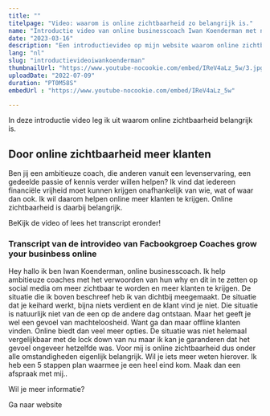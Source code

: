 ```yaml
---
title: ""
titelpage: "Video: waarom is online zichtbaarheid zo belangrijk is."
name: "Introductie video van online businesscoach Iwan Koenderman met nadere toelichting waarom online zichtbaarheid belangrijk is."
date: "2023-03-16"
description: "Een introductievideo op mijn website waarom online zichtbaarheid belangrijk is om meer klanten te krijgen."
lang: "nl"
slug: "introductievideoiwankoenderman"
thumbnailUrl: "https://www.youtube-nocookie.com/embed/IReV4aLz_5w/3.jpg"
uploadDate: "2022-07-09"
duration: "PT0M58S"  
embedUrl : "https://www.youtube-nocookie.com/embed/IReV4aLz_5w"

---
```



In deze introductie video leg ik uit waarom online zichtbaarheid belangrijk is.

## Door online zichtbaarheid meer klanten
Ben jij een ambitieuze coach, die anderen vanuit een levenservaring, 
een gedeelde passie of kennis verder willen helpen? 
Ik vind dat iedereen financiële vrijheid moet kunnen krijgen onafhankelijk van wie, wat of waar dan ook.
Ik wil daarom helpen online meer klanten te krijgen. Online zichtbaarheid is daarbij belangrijk.

BeKijk de video of lees het transcript eronder!

<Mylazyvideo
                    vidurl1 = "https://www.youtube-nocookie.com/embed/IReV4aLz_5w"
                    vidtitle1 = "Introductie video van online businesscoach Iwan Koenderman met nadere toelichting waarom online zichtbaarheid belangrijk is."
                    vidln1= "nl"
                    vidurl2 = "https://www.youtube-nocookie.com/embed/IReV4aLz_5w"
                    vidtitle2 = "Introduction video by online business coach Iwan Koenderman with further explanation why online visibility is important." 
                    vidln2 = "en"/>
<Ctabutton
                    Urlnl="https://meetings.hubspot.com/iwan-koenderman"
                    Urlen="https://meetings.hubspot.com/iwan-koenderman"
                    Arlabnl="klik hier voor het maken van een zoomafspraak"
                    Arlaben="Click here to scedule a zoom appointment"
                    ButTxtnl="Plan zoomgesprek"
                    ButTxten="Schedule zoom call"/>  

### Transcript van de introvideo van Facbookgroep Coaches grow your businbess online
Hey hallo ik ben Iwan Koenderman, online
businesscoach. Ik help ambitieuze coaches met het
verwoorden van hun why en dit in te zetten
op social media om meer zichtbaar te worden
en meer klanten te krijgen. De situatie
die ik boven beschreef heb ik van dichtbij
meegemaakt. De situatie dat je keihard werkt,
bijna niets verdient en de klant vind je niet.
Die situatie is natuurlijk niet van de een op de
andere dag ontstaan. Maar het geeft je wel een
gevoel van machteloosheid. Want ga dan maar offline klanten
vinden. Online biedt dan veel meer opties.
De situatie was niet helemaal vergelijkbaar met de lock down van nu
maar ik kan je garanderen dat het gevoel ongeveer hetzelfde
was. Voor mij is online zichtbaarheid dus onder alle
omstandigheden eigenlijk belangrijk. Wil je iets meer weten hierover. Ik heb
een 5 stappen plan waarmee je een heel eind
kom. Maak dan een afspraak met mij..



Wil je meer informatie? 

<Link to="/"  className="button-cta" >Ga naar website</Link> 




